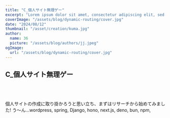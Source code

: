 ```yaml
---
title: "C_個人サイト無理ゲー"
excerpt: "Lorem ipsum dolor sit amet, consectetur adipiscing elit, sed do eiusmod tempor incididunt ut labore et dolore magna aliqua. Praesent elementum facilisis leo vel fringilla est ullamcorper eget. At imperdiet dui accumsan sit amet nulla facilities morbi tempus."
coverImage: "/assets/blog/dynamic-routing/cover.jpg"
date: "2024/08/12"
thumbnail: "/asset/creation/kuma.jpg"
author:
  name: 36
  picture: "/assets/blog/authors/jj.jpeg"
ogImage:
  url: "/assets/blog/dynamic-routing/cover.jpg"
---
```


## C\_個人サイト<span>無理ゲー</span>

<br />
<br />
<br />
個人サイトの作成に取り掛かろうと思い立ち、まずはリサーチから始めてみました! う〜ん…wordpress,
spring, Django, hono, next.js, deno, bun, npm,
<br />
<br />
